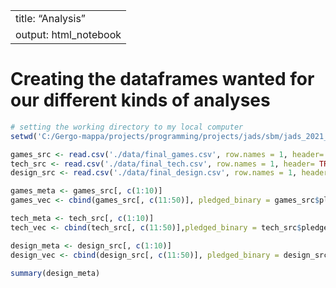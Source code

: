 ---
title: "Analysis"
output: html_notebook
--
# Creating the dataframes wanted for our different kinds of analyses

```r
# setting the working directory to my local computer
setwd('C:/Gergo-mappa/projects/programming/projects/jads/sbm/jads_2021_g9_sbm')

games_src <- read.csv('./data/final_games.csv', row.names = 1, header= TRUE)
tech_src <- read.csv('./data/final_tech.csv', row.names = 1, header= TRUE)
design_src <- read.csv('./data/final_design.csv', row.names = 1, header= TRUE)

games_meta <- games_src[, c(1:10)]
games_vec <- cbind(games_src[, c(11:50)], pledged_binary = games_src$pledged_binary, peldged_percentage =games_src$pledged_percentage)

tech_meta <- tech_src[, c(1:10)]
tech_vec <- cbind(tech_src[, c(11:50)],pledged_binary = tech_src$pledged_binary, peldged_percentage =tech_src$pledged_percentage)

design_meta <- design_src[, c(1:10)]
design_vec <- cbind(design_src[, c(11:50)], pledged_binary = design_src$pledged_binary, peldged_percentage = design_src$pledged_percentage)

```


```r
summary(design_meta)

```

